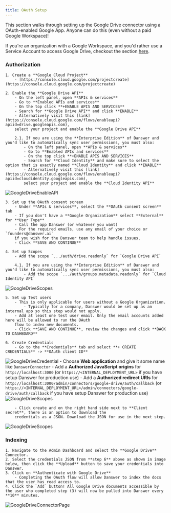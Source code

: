 ```yaml
---
title: OAuth Setup
---
```


This section walks through setting up the Google Drive connector using a OAuth-enabled Google App.
Anyone can do this (even without a paid Google Workspace)!

If you're an organization with a Google Workspace, and you'd rather use a Service Account to access Google Drive, 
checkout the section [here](/connectors/google_drive/service_account). 

### Authorization
    1. Create a **Google Cloud Project**
        - [https://console.cloud.google.com/projectcreate](https://console.cloud.google.com/projectcreate)

    2. Enable the **Google Drive API**
        - On the left panel, open **APIs & services**
        - Go to **Enabled APIs and services**
        - On the top click **+ENABLE APIS AND SERVICES**
        - Search for **Google Drive API** and click **ENABLE**
        - Alternatively visit this [link](https://console.cloud.google.com/flows/enableapi?apiid=drive.googleapis.com),
        select your project and enable the **Google Drive API**

        2.1. If you are using the **Enterprise Edition** of Danswer and you'd like to automatically sync user permissions, you must also:
            - On the left panel, open **APIs & services**
            - Go to **Enabled APIs and services**
            - On the top click **+ENABLE APIS AND SERVICES**
            - Search for **Cloud Identity** and make sure to select the option that is exactly named **Cloud Identity** and click **ENABLE**
            - Alternatively visit this [link](https://console.cloud.google.com/flows/enableapi?apiid=cloudidentity.googleapis.com),
            select your project and enable the **Cloud Identity API**

![GoogleDriveEnableAPI](/images/connectors/google_drive/GoogleDriveEnableAPI.png)

    3. Set up the OAuth consent screen
        - Under **APIs & services**, select the **OAuth consent screen** tab
        - If you don't have a **Google Organization** select **External** for **User Type**
        - Call the app Danswer (or whatever you want)
        - For the required emails, use any email of your choice or `founders@danswer.ai`
        if you wish for the Danswer team to help handle issues.
        - Click **SAVE AND CONTINUE**

    4. Set up Scopes
        - Add the scope `.../auth/drive.readonly` for `Google Drive API`

        4.1. If you are using the **Enterprise Edition** of Danswer and you'd like to automatically sync user permissions, you must also:
            - Add the scope `.../auth/groups.metadata.readonly` for `Cloud Identity API`

![GoogleDriveScopes](/images/connectors/google_drive/GoogleDriveScopes.png)

    5. Set up Test users
        - This is only applicable for users without a Google Organization.
            - Typically for a company, Danswer would be set up as an internal app so this step would not apply.
        - Add at least one test user email. Only the email accounts added here will be allowed to run the OAuth
        flow to index new documents.
        - Click **SAVE AND CONTINUE**, review the changes and click **BACK TO DASHBOARD**

    6. Create Credentials
        - Go to the **Credentials** tab and select **+ CREATE CREDENTIALS** -> **OAuth client ID**
![GoogleDriveCredential](/images/connectors/google_drive/GoogleDriveCredential.png)
        - Choose **Web application** and give it some name like `DanswerConnector`
        - Add a **Authorized JavaScript origins** for `http://localhost:3000` (or `https://<INTERNAL_DEPLOYMENT_URL>` if you have setup Danswer for production use)
        - Add a **Authorized redirect URIs** for `http://localhost:3000/admin/connectors/google-drive/auth/callback` (or `https://<INTERNAL_DEPLOYMENT_URL>/admin/connectors/google-drive/auth/callback` if you have setup Danswer for production use)
![GoogleDriveScopes](/images/connectors/google_drive/DriveCredentials.png)

        - Click create and on the right hand side next to **Client secret**, there is an option to download the
        credentials as a JSON. Download the JSON for use in the next step.
![GoogleDriveScopes](/images/connectors/google_drive/DriveDownloadCredentials.png)

### Indexing
    1. Navigate to the Admin Dashboard and select the **Google Drive** Connector.
    2. Select the credentials JSON from **step 6** above as shown in image below, then click the **Upload** button to save your credentials into Danswer. 
    3. Click on **Authenticate with Google Drive**
        - Completing the OAuth flow will allow Danswer to index the docs that the user has read access to.
    4. Click the `Add` button! All Google Drive documents accessible by the user who completed step (3) will now be pulled into Danswer every **10** minutes.

![GoogleDriveConnectorPage](/images/connectors/google_drive/GoogleDriveConnectorPage.png)